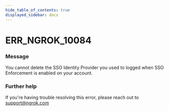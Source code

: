 ```yaml
---
hide_table_of_contents: true
displayed_sidebar: docs
---
```



# ERR_NGROK_10084

### Message
You cannot delete the SSO Identity Provider you used to logged when SSO Enforcement is enabled on your account.

<ErrorDetails error='err_ngrok_10084' />


### Further help
If you're having trouble resolving this error, please reach out to [support@ngrok.com](mailto:support@ngrok.com?subject=Help%20with%20ERR_NGROK_10084)

